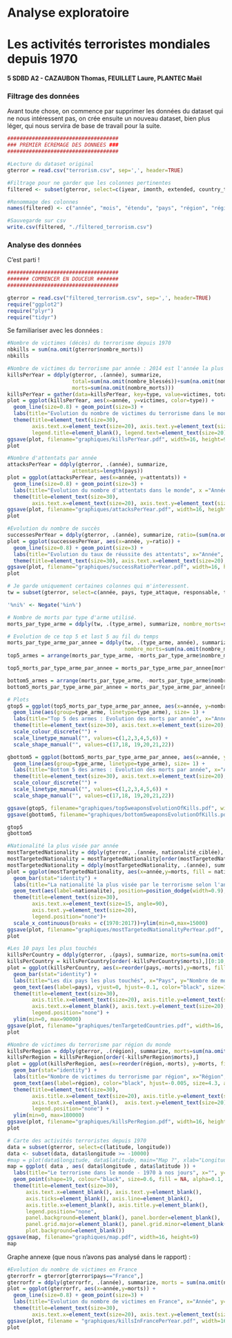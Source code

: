 # Analyse exploratoire
# Les activités terroristes mondiales depuis 1970
**5 SDBD A2 - CAZAUBON Thomas, FEUILLET Laure, PLANTEC Maël**

### Filtrage des données

Avant toute chose, on commence par supprimer les données du dataset qui ne nous intéressent pas, on crée ensuite un nouveau dataset, bien plus léger, qui nous servira de base de travail pour la suite.

```r
####################################
### PREMIER ECREMAGE DES DONNEES ###
####################################

#Lecture du dataset original
gterror = read.csv("terrorism.csv", sep=',', header=TRUE)

#Filtrage pour ne garder que les colonnes pertinentes
filtered <- subset(gterror, select=c(iyear, imonth, extended, country_txt, region_txt, provstate, city, latitude, longitude, multiple, success, suicide, attacktype1_txt, targtype1_txt, natlty1_txt, gname, nperps, claimed, weaptype1_txt, nkill, nkillter, nwound, nwoundte))

#Renommage des colonnes 
names(filtered) <- c("année", "mois", "étendu", "pays", "région", "région_locale", "ville", "latitude", "longitude", "multiple", "succès", "suicide", "type_attaque", "cible", "nationalité_ciblée", "responsable", "nombre_terroristes", "revendiqué", "type_arme", "nombre_morts", "nombre_terroristes_morts", "nombre_blessés", "nombre_terroristes_blessés")

#Sauvegarde sur csv
write.csv(filtered, "./filtered_terrorism.csv")
```
### Analyse des données
C'est parti !
```r
####################################
####### COMMENCER EN DOUCEUR #######
####################################

gterror = read.csv("filtered_terrorism.csv", sep=',', header=TRUE)
require("ggplot2")
require("plyr")
require("tidyr")
```
Se familiariser avec les données :
```r
#Nombre de victimes (décès) du terrorisme depuis 1970
nbkills = sum(na.omit(gterror$nombre_morts))
nbkills
```

```r
#Nombre de victimes du terrorisme par année : 2014 est l'année la plus meurtrière avec quasiment 45000 victimes !
killsPerYear = ddply(gterror, .(année), summarize,
                     total=sum(na.omit(nombre_blessés))+sum(na.omit(nombre_morts)),
                     morts=sum(na.omit(nombre_morts)))
killsPerYear = gather(data=killsPerYear, key=type, value=victimes, total, morts)
plot = ggplot(killsPerYear, aes(x=année, y=victimes, color=type)) + 
  geom_line(size=0.8) + geom_point(size=3) + 
  labs(title="Evolution du nombre de victimes du terrorisme dans le monde", x ="Année", y="Nombre de victimes") + 
  theme(title=element_text(size=30), 
        axis.text.x=element_text(size=20), axis.text.y=element_text(size=20), 
        legend.title=element_blank(), legend.text=element_text(size=20))
ggsave(plot, filename="graphiques/killsPerYear.pdf", width=16, height=9)
plot
```

```r
#Nombre d'attentats par année
attacksPerYear = ddply(gterror, .(année), summarize,
                     attentats=length(pays))
plot = ggplot(attacksPerYear, aes(x=année, y=attentats)) + 
  geom_line(size=0.8) + geom_point(size=3) + 
  labs(title="Evolution du nombre d'attentats dans le monde", x ="Année", y="Nombre d'attentats") + 
  theme(title=element_text(size=30), 
        axis.text.x=element_text(size=20), axis.text.y=element_text(size=20))
ggsave(plot, filename="graphiques/attacksPerYear.pdf", width=16, height=9)
plot
```

```r
#Evolution du nombre de succès
successesPerYear = ddply(gterror, .(année), summarize, ratio=(sum(na.omit(succès))/length(année)))
plot = ggplot(successesPerYear, aes(x=année, y=ratio)) +
  geom_line(size=0.8) + geom_point(size=3) +  
  labs(title="Evolution du taux de réussite des attentats", x="Année", y="Taux de réussite") +
  theme(title=element_text(size=30), axis.text.x=element_text(size=20), axis.text.y=element_text(size=20))
ggsave(plot, filename="graphiques/successRatioPerYear.pdf", width=16, height=9)
plot
```

```r
# Je garde uniquement certaines colonnes qui m'interessent.
tw = subset(gterror, select=c(année, pays, type_attaque, responsable, type_arme, nombre_morts, nombre_blessés))

'%ni%' <- Negate('%in%')

# Nombre de morts par type d'arme utilisé.
morts_par_type_arme = ddply(tw, .(type_arme), summarize, nombre_morts=sum(na.omit(nombre_morts)))

# Evolution de ce top 5 et last 5 au fil du temps
morts_par_type_arme_par_annee = ddply(tw, .(type_arme, année), summarize,
                                      nombre_morts=sum(na.omit(nombre_morts)))
top5_armes = arrange(morts_par_type_arme, -morts_par_type_arme$nombre_morts)[1:5,]

top5_morts_par_type_arme_par_annee = morts_par_type_arme_par_annee[morts_par_type_arme_par_annee$type_arme %in% top5_armes$type_arme, ]

bottom5_armes = arrange(morts_par_type_arme, -morts_par_type_arme$nombre_morts)[7:12,]
bottom5_morts_par_type_arme_par_annee = morts_par_type_arme_par_annee[morts_par_type_arme_par_annee$type_arme %in% bottom5_armes$type_arme, ]

# Plots
gtop5 = ggplot(top5_morts_par_type_arme_par_annee, aes(x=année, y=nombre_morts, color=type_arme)) + 
  geom_line(aes(group=type_arme, linetype=type_arme), size= 1) + 
  labs(title="Top 5 des armes : Evolution des morts par année", x="Année", y="Nombre de morts", color="Arme") + 
  theme(title=element_text(size=30), axis.text.x=element_text(size=20), axis.text.y=element_text(size=20), legend.text=element_text(size=15)) + 
  scale_colour_discrete("") + 
  scale_linetype_manual("", values=c(1,2,3,4,5,6)) + 
  scale_shape_manual("", values=c(17,18, 19,20,21,22))

gbottom5 = ggplot(bottom5_morts_par_type_arme_par_annee, aes(x=année, y=nombre_morts, color=type_arme)) + 
  geom_line(aes(group=type_arme, linetype=type_arme), size= 1) + 
  labs(title="Bottom 5 des armes : Evolution des morts par année", x="Année", y="Nombre de morts", color = "Arme") + 
  theme(title=element_text(size=30), axis.text.x=element_text(size=20), axis.text.y=element_text(size=20), legend.text=element_text(size=15)) + 
  scale_colour_discrete("") + 
  scale_linetype_manual("", values=c(1,2,3,4,5,6)) + 
  scale_shape_manual("", values=c(17,18, 19,20,21,22))

ggsave(gtop5, filename="graphiques/top5weaponsEvolutionOfKills.pdf", width=16, height=9)
ggsave(gbottom5, filename="graphiques/bottom5weaponsEvolutionOfKills.pdf", width=16, height=9)

gtop5
gbottom5
```

```r
#Nationalité la plus visée par année
mostTargetedNationality = ddply(gterror, .(année, nationalité_ciblée), summarize, morts=sum(na.omit(nombre_morts)))
mostTargetedNationality = mostTargetedNationality[order(mostTargetedNationality$année, -mostTargetedNationality$morts),]
mostTargetedNationality = ddply(mostTargetedNationality, .(année), summarize, nationalite=nationalité_ciblée[1], morts=morts[1])
plot = ggplot(mostTargetedNationality, aes(x=année,y=morts, fill = nationalite)) +
  geom_bar(stat="identity") + 
  labs(title="La nationalité la plus visée par le terrorisme selon l'année", x="Année", y="Nombre de morts") + 
  geom_text(aes(label=nationalite), position=position_dodge(width=0.9), size=6, vjust=0.4, hjust=-0.1, angle = 90) +
  theme(title=element_text(size=30), 
        axis.text.x=element_text(size=15, angle=90), 
        axis.text.y=element_text(size=20), 
        legend.position="none")+
  scale_x_continuous(breaks = c(1970:2017))+ylim(min=0,max=15000)
ggsave(plot, filename="graphiques/mostTargetedNationalityPerYear.pdf", width=16, height=9)
plot
```

```r
#Les 10 pays les plus touchés
killsPerCountry = ddply(gterror, .(pays), summarize, morts=sum(na.omit(nombre_morts)))
killsPerCountry = killsPerCountry[order(-killsPerCountry$morts),][0:10,]
plot = ggplot(killsPerCountry, aes(x=reorder(pays,-morts),y=morts, fill=pays)) +
  geom_bar(stat="identity") +
  labs(title="Les dix pays les plus touchés", x="Pays", y="Nombre de morts") +
  geom_text(aes(label=pays), vjust=0, hjust=-0.1, color="black", size=10, angle=90) + 
  theme(title=element_text(size=30), 
        axis.title.x=element_text(size=20), axis.title.y=element_text(size=20), 
        axis.text.x=element_blank(), axis.text.y=element_text(size=20),  
        legend.position="none") + 
  ylim(min=0, max=90000)
ggsave(plot, filename="graphiques/tenTargetedCountries.pdf", width=16, height=9)
plot
```

```r
#Nombre de victimes du terrorisme par région du monde
killsPerRegion = ddply(gterror, .(région), summarize, morts=sum(na.omit(nombre_morts)))
killsPerRegion = killsPerRegion[order(-killsPerRegion$morts),]
plot = ggplot(killsPerRegion, aes(x=reorder(région,-morts), y=morts, fill=région)) +
  geom_bar(stat="identity") +
  labs(title="Nombre de victimes du terrorisme par région", x="Région", y="Nombre de morts") + 
  geom_text(aes(label=région), color="black", hjust=-0.005, size=4.3, angle=90) +
  theme(title=element_text(size=30), 
        axis.title.x=element_text(size=20), axis.title.y=element_text(size=20), 
        axis.text.x=element_blank(),  axis.text.y=element_text(size=20), 
        legend.position="none") +
  ylim(min=0, max=180000)
ggsave(plot, filename="graphiques/killsPerRegion.pdf", width=16, height=9)
plot
```

```r
# Carte des activités terroristes depuis 1970
data = subset(gterror, select=c(latitude, longitude))
data <- subset(data, data$longitude >= -10000)
#map = plot(data$longitude, data$latitude, main="Map ?", xlab="Longitude", ylab="Latitude", pch=20)
map = ggplot( data , aes( data$longitude , data$latitude )) + 
  labs(title="Le terrorisme dans le monde - 1970 à nos jours", x="", y="") + 
  geom_point(shape=19, colour="black", size=0.6, fill = NA, alpha=0.1, stroke=1) + 
  theme(title=element_text(size=30),
      axis.text.x=element_blank(), axis.text.y=element_blank(),
      axis.ticks=element_blank(), axis.line=element_blank(),
      axis.title.x=element_blank(), axis.title.y=element_blank(),
      legend.position="none",
      panel.background=element_blank(), panel.border=element_blank(),
      panel.grid.major=element_blank(), panel.grid.minor=element_blank(),
      plot.background=element_blank())
ggsave(map, filename="graphiques/map.pdf", width=16, height=9)
map
```

Graphe annexe (que nous n'avons pas analysé dans le rapport) : 
```r
#Evolution du nombre de victimes en France
gterrorfr = gterror[gterror$pays=="France",]
gterrorfr = ddply(gterrorfr, .(année), summarize, morts = sum(na.omit(nombre_morts)))
plot = ggplot(gterrorfr, aes(x=année,y=morts)) +
  geom_line(size=0.8) + geom_point(size=3) + 
  labs(title="Evolution du nombre de victimes en France", x="Année", y="Nombre de morts") +
  theme(title=element_text(size=30),
        axis.text.x=element_text(size=20), axis.text.y=element_text(size=20))
ggsave(plot, filename = "graphiques/killsInFrancePerYear.pdf", width=16, height=9)
plot
```